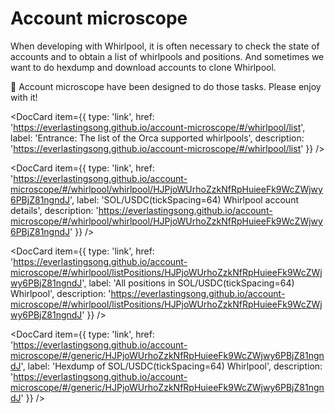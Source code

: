 
# Account microscope

When developing with Whirlpool, it is often necessary to check the state of accounts and to obtain a list of whirlpools and positions.  And sometimes we want to do hexdump and download accounts to clone Whirlpool.

🔬 Account microscope have been designed to do those tasks.  Please enjoy with it! 

<DocCard item={{
  type: 'link',
  href: 'https://everlastingsong.github.io/account-microscope/#/whirlpool/list',
  label: 'Entrance: The list of the Orca supported whirlpools',
  description: 'https://everlastingsong.github.io/account-microscope/#/whirlpool/list'
}} />

<DocCard item={{
  type: 'link',
  href: 'https://everlastingsong.github.io/account-microscope/#/whirlpool/whirlpool/HJPjoWUrhoZzkNfRpHuieeFk9WcZWjwy6PBjZ81ngndJ',
  label: 'SOL/USDC(tickSpacing=64) Whirlpool account details',
  description: 'https://everlastingsong.github.io/account-microscope/#/whirlpool/whirlpool/HJPjoWUrhoZzkNfRpHuieeFk9WcZWjwy6PBjZ81ngndJ'
}} />

<DocCard item={{
  type: 'link',
  href: 'https://everlastingsong.github.io/account-microscope/#/whirlpool/listPositions/HJPjoWUrhoZzkNfRpHuieeFk9WcZWjwy6PBjZ81ngndJ',
  label: 'All positions in SOL/USDC(tickSpacing=64) Whirlpool',
  description: 'https://everlastingsong.github.io/account-microscope/#/whirlpool/listPositions/HJPjoWUrhoZzkNfRpHuieeFk9WcZWjwy6PBjZ81ngndJ'
}} />

<DocCard item={{
  type: 'link',
  href: 'https://everlastingsong.github.io/account-microscope/#/generic/HJPjoWUrhoZzkNfRpHuieeFk9WcZWjwy6PBjZ81ngndJ',
  label: 'Hexdump of SOL/USDC(tickSpacing=64) Whirlpool',
  description: 'https://everlastingsong.github.io/account-microscope/#/generic/HJPjoWUrhoZzkNfRpHuieeFk9WcZWjwy6PBjZ81ngndJ'
}} />
